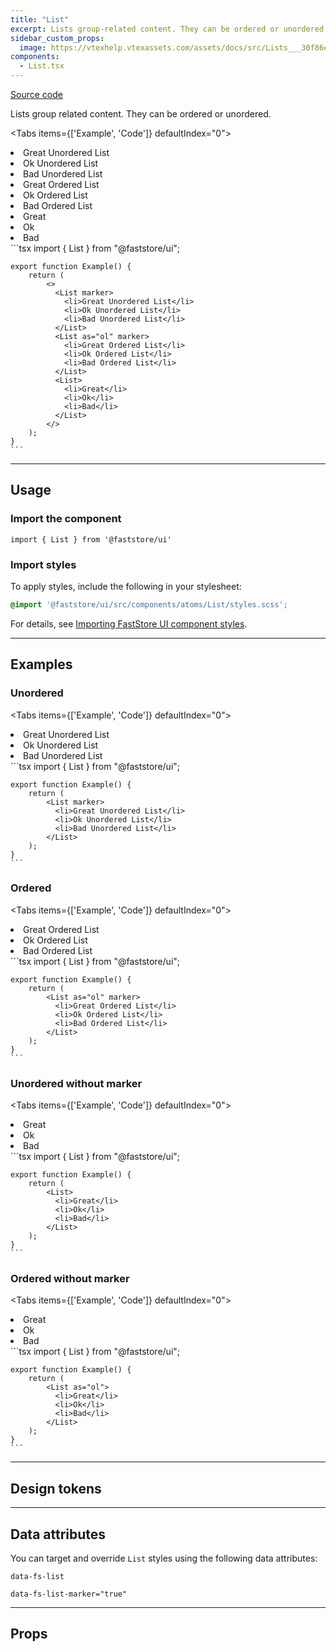 ```yaml
---
title: "List"
excerpt: Lists group-related content. They can be ordered or unordered.
sidebar_custom_props:
  image: https://vtexhelp.vtexassets.com/assets/docs/src/Lists___30f86e23fa668d02441cd1173fc000a9.png
components:
  - List.tsx
---
```


[<i class="fa-brands fa-github"></i> Source code](https://github.com/vtex/faststore/tree/main/packages/components/src/atoms/List)

Lists group related content. They can be ordered or unordered.

<Tabs items={['Example', 'Code']} defaultIndex="0">
  <Tab>
    <OverviewSection bigGap>
      <List marker>
        <li>Great Unordered List</li>
        <li>Ok Unordered List</li>
        <li>Bad Unordered List</li>
      </List>
      <List as="ol" marker>
        <li>Great Ordered List</li>
        <li>Ok Ordered List</li>
        <li>Bad Ordered List</li>
      </List>
      <List>
        <li>Great</li>
        <li>Ok</li>
        <li>Bad</li>
      </List>
    </OverviewSection>
  </Tab>
  <Tab>
    ```tsx
    import { List } from "@faststore/ui";

    export function Example() {
        return (
            <>
              <List marker>
                <li>Great Unordered List</li>
                <li>Ok Unordered List</li>
                <li>Bad Unordered List</li>
              </List>
              <List as="ol" marker>
                <li>Great Ordered List</li>
                <li>Ok Ordered List</li>
                <li>Bad Ordered List</li>
              </List>
              <List>
                <li>Great</li>
                <li>Ok</li>
                <li>Bad</li>
              </List>
            </>
        );
    }
    ```
  </Tab>
</Tabs>

---

## Usage

### Import the component

```tsx
import { List } from '@faststore/ui'
```

### Import styles

To apply styles, include the following in your stylesheet:

```scss
@import '@faststore/ui/src/components/atoms/List/styles.scss';
```

For details, see [Importing FastStore UI component styles](https://developers.vtex.com/docs/guides/faststore/using-themes-importing-ui-components-styles).

---

## Examples

### Unordered

<Tabs items={['Example', 'Code']} defaultIndex="0">
  <Tab>
    <OverviewSection>
      <List marker>
        <li>Great Unordered List</li>
        <li>Ok Unordered List</li>
        <li>Bad Unordered List</li>
      </List>
    </OverviewSection>
  </Tab>
  <Tab>
    ```tsx
    import { List } from "@faststore/ui";

    export function Example() {
        return (
            <List marker>
              <li>Great Unordered List</li>
              <li>Ok Unordered List</li>
              <li>Bad Unordered List</li>
            </List>
        );
    }
    ```
  </Tab>
</Tabs>

### Ordered

<Tabs items={['Example', 'Code']} defaultIndex="0">
  <Tab>
    <OverviewSection>
      <List as="ol" marker>
        <li>Great Ordered List</li>
        <li>Ok Ordered List</li>
        <li>Bad Ordered List</li>
      </List>
    </OverviewSection>
  </Tab>
  <Tab>
    ```tsx
    import { List } from "@faststore/ui";

    export function Example() {
        return (
            <List as="ol" marker>
              <li>Great Ordered List</li>
              <li>Ok Ordered List</li>
              <li>Bad Ordered List</li>
            </List>
        );
    }
    ```
  </Tab>
</Tabs>

### Unordered without marker

<Tabs items={['Example', 'Code']} defaultIndex="0">
  <Tab>
    <OverviewSection>
      <List>
        <li>Great</li>
        <li>Ok</li>
        <li>Bad</li>
      </List>
    </OverviewSection>
  </Tab>
  <Tab>
    ```tsx
    import { List } from "@faststore/ui";

    export function Example() {
        return (
            <List>
              <li>Great</li>
              <li>Ok</li>
              <li>Bad</li>
            </List>
        );
    }
    ```
  </Tab>
</Tabs>

### Ordered without marker

<Tabs items={['Example', 'Code']} defaultIndex="0">
  <Tab>
    <OverviewSection>
      <List as="ol">
        <li>Great</li>
        <li>Ok</li>
        <li>Bad</li>
      </List>
    </OverviewSection>
  </Tab>
  <Tab>
    ```tsx
    import { List } from "@faststore/ui";

    export function Example() {
        return (
            <List as="ol">
              <li>Great</li>
              <li>Ok</li>
              <li>Bad</li>
            </List>
        );
    }
    ```
  </Tab>
</Tabs>

---

## Design tokens

<TokenTable>
  <TokenRow token="--fs-list-style-unordered" value="initial" />
  <TokenRow token="--fs-list-style-ordered" value="decimal" />
</TokenTable>

---

## Data attributes

You can target and override `List` styles using the following data attributes:

`data-fs-list`

`data-fs-list-marker="true"`

---

## Props

<ComponentPropsSection component="List" />
